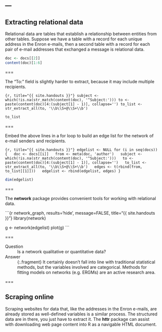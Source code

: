---
---

## Extracting relational data

Relational data are tables that establish a relationship between entities from other tables. Suppose we have a table with a record for each unique address in the Enron e-mails, then a second table with a record for each pair of e-mail addresses that exchanged a message is relational data.

```r
doc <- docs[[2]]
content(doc)[1:6]
```

===

The "To:" field is slightly harder to extract, because it may include multiple recipients.

```{r, title="{{ site.handouts }}"}
subject <- which(!is.na(str_match(content(doc), '^Subject:')))
to <- paste(content(doc)[4:(subject[1] - 1)], collapse='')
to_list <- str_extract_all(to, '\\b\\S+@\\S+\\b')
```

```r
to_list
```

===

Embed the above lines in a for loop to build an edge list for the network of e-mail senders and recipients.

```{r, title="{{ site.handouts }}"}
edgelist <- NULL
for (i in seq(docs)) {
  doc <- docs[[i]]
  from <- meta(doc, 'author')
  subject <- which(!is.na(str_match(content(doc), '^Subject:')))
  to <- paste(content(doc)[4:(subject[1] - 1)], collapse='')
  to_list <- str_extract_all(to, '\\b\\S+@\\S+\\b')
  edges <- t(rbind(from, to_list[[1]]))
  edgelist <- rbind(edgelist, edges)
}
```

```r
dim(edgelist)
```

===

The **network** package provides convenient tools for working with relational data.

```{r network_graph, results='hide', message=FALSE, title="{{ site.handouts }}"}
library(network)

g <- network(edgelist)
plot(g)
```

===

Question
: Is a network qualitative or quantitative data?

Answer
: {:.fragment} It certainly doesn't fall into line with traditional statistical methods, but the variables involved are categorical. Methods for fitting models on networks (e.g. ERGMs) are an active research area.

===

## Scraping online

Scraping websites for data that, like the addresses in the Enron e-mails, are already stored as well-defined variables is a similar process. The structured data are in there, you just have to extract it. The **httr** package can assist with downloading web page content into R as a navigable HTML document.